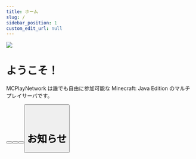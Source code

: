 ```yaml
---
title: ホーム
slug: /
sidebar_position: 1
custom_edit_url: null
---
```



![](https://i.imgur.com/C0FMqey.png)

# ようこそ！

MCPlayNetwork は誰でも自由に参加可能な Minecraft: Java Edition のマルチプレイサーバです。

<Button label="Wiki" link="https://wiki.mcplay.biz/" variant="primary" size="lg" outline />
<Button label="Discord" link="https://wiki.mcplay.biz/info/discord" variant="primary" size="lg" outline />
<Button label="ウェブマップ" link="https://map.mcplay.biz/" variant="primary" size="lg" outline />
<Button label="クリックして参加" link="https://wiki.mcplay.biz/guide/join" variant="primary" size="lg" />

<br />
<br />

# お知らせ

<News num="5" />
